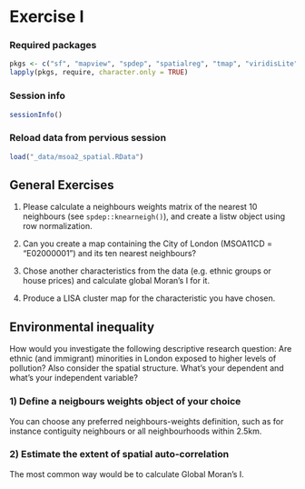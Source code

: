 \newcommand{\Exp}{\mathrm{E}}
\newcommand\given[1][]{\:#1\vert\:}
\newcommand{\Cov}{\mathrm{Cov}}
\newcommand{\Var}{\mathrm{Var}}
\newcommand{\rank}{\mathrm{rank}}
\newcommand{\bm}[1]{\boldsymbol{\mathbf{#1}}}

# Exercise I

### Required packages {.unnumbered}

```r
pkgs <- c("sf", "mapview", "spdep", "spatialreg", "tmap", "viridisLite") # note: load spdep first, then spatialreg
lapply(pkgs, require, character.only = TRUE)

```

### Session info {.unnumbered}

```r
sessionInfo()

```

### Reload data from pervious session {.unnumbered}

```r
load("_data/msoa2_spatial.RData")
```



## General Exercises

1. Please calculate a neighbours weights matrix of the nearest 10 neighbours (see `spdep::knearneigh()`), and create a listw object using row normalization.


2. Can you create a map containing the City of London (MSOA11CD = "E02000001") and its ten nearest neighbours?



3. Chose another characteristics from the data (e.g. ethnic groups or house prices) and calculate global Moran's I for it.


4. Produce a LISA cluster map for the characteristic you have chosen.



## Environmental inequality

How would you investigate the following descriptive research question: Are ethnic (and immigrant) minorities in London exposed to higher levels of pollution? Also consider the spatial structure. What's your dependent and what's your independent variable?

### 1) Define a neigbours weights object of your choice {.unnumbered}

You can choose any preferred neighbours-weights definition, such as for instance contiguity neighbours or all neighbourhoods within 2.5km. 


### 2) Estimate the extent of spatial auto-correlation {.unnumbered}

The most common way would be to calculate Global Moran's I.
